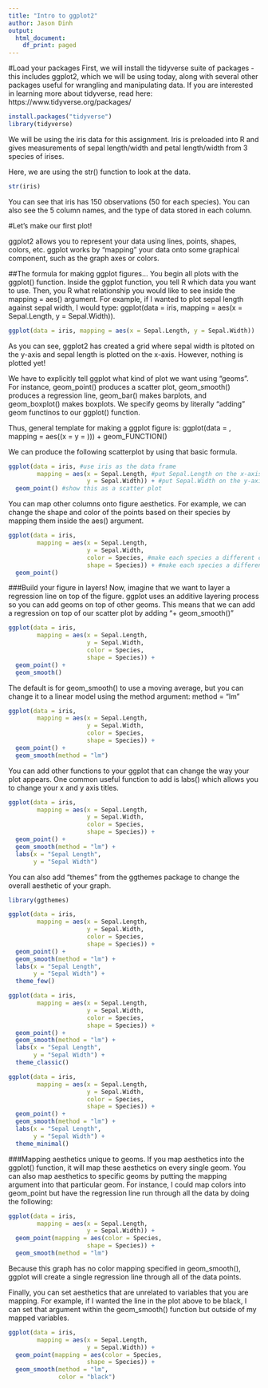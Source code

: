 ```yaml
---
title: "Intro to ggplot2"
author: Jason Dinh
output:
  html_document:
    df_print: paged
---
```


#Load your packages
First, we will install the tidyverse suite of packages - this includes ggplot2, which we will be using today, along with several other packages useful for wrangling and manipulating data. If you are interested in learning more about tidyverse, read here: https://www.tidyverse.org/packages/ 
```r
install.packages("tidyverse")
library(tidyverse)
```

We will be using the iris data for this assignment. Iris is preloaded into R and gives measurements of sepal length/width and petal length/width from 3 species of irises. 

Here, we are using the str() function to look at the data. 
```r
str(iris)
```
You can see that iris has 150 observations (50 for each species). You can also see the 5 column names, and the type of data stored in each column. 

#Let's make our first plot! 

ggplot2 allows you to represent your data using lines, points, shapes, colors, etc. ggplot works by "mapping" your data onto some graphical component, such as the graph axes or colors.

##The formula for making ggplot figures...
You begin all plots with the ggplot() function. Inside the ggplot function, you tell R which data you want to use. Then, you R  what relationship you would like to see inside the mapping = aes() argument. For example, if I wanted to plot sepal length against sepal width, I would type: ggplot(data = iris, mapping = aes(x = Sepal.Length, y = Sepal.Width)). 

```r
ggplot(data = iris, mapping = aes(x = Sepal.Length, y = Sepal.Width))
```

As you can see, ggplot2 has created a grid where sepal width is pltoted on the y-axis and sepal length is plotted on the x-axis. However, nothing is plotted yet! 

We have to explicitly tell ggplot what kind of plot we want using "geoms". For instance, geom_point() produces a scatter plot, geom_smooth() produces a regression line, geom_bar() makes barplots, and geom_boxplot() makes boxplots. We specify geoms by literally "adding" geom functinos to our ggplot() function.

Thus, general template for making a ggplot figure is:
ggplot(data = <data frame>, 
        mapping = aes((x = <some column in your data frame>
                      y = <some other column in your data frame>
        ))) + 
  geom_FUNCTION()
  
We can produce the following scatterplot by using that basic formula. 
```r
ggplot(data = iris, #use iris as the data frame
        mapping = aes(x = Sepal.Length, #put Sepal.Length on the x-axis
                      y = Sepal.Width)) + #put Sepal.Width on the y-axis
  geom_point() #show this as a scatter plot
```

You can map other columns onto figure aesthetics. For example, we can change the shape and color of the points based on their species by mapping them inside the aes() argument. 
```r
ggplot(data = iris, 
        mapping = aes(x = Sepal.Length, 
                      y = Sepal.Width, 
                      color = Species, #make each species a different color
                      shape = Species)) + #make each species a different shape
  geom_point()
```

###Build your figure in layers!
Now, imagine that we want to layer a regression line on top of the figure. ggplot uses an additive layering process so you can add geoms on top of other geoms. This means that we can add a regression on top of our scatter plot by adding "+ geom_smooth()"

```r
ggplot(data = iris, 
        mapping = aes(x = Sepal.Length, 
                      y = Sepal.Width, 
                      color = Species, 
                      shape = Species)) + 
  geom_point() + 
  geom_smooth()
```
The default is for geom_smooth() to use a moving average, but you can change it to a linear model using the method argument: method = "lm"
```r
ggplot(data = iris, 
        mapping = aes(x = Sepal.Length, 
                      y = Sepal.Width, 
                      color = Species, 
                      shape = Species)) + 
  geom_point() + 
  geom_smooth(method = "lm")
```

You can add other functions to your ggplot that can change the way your plot appears. One common useful function to add is labs() which allows you to change your x and y axis titles. 
```r
ggplot(data = iris, 
        mapping = aes(x = Sepal.Length, 
                      y = Sepal.Width, 
                      color = Species, 
                      shape = Species)) + 
  geom_point() + 
  geom_smooth(method = "lm") + 
  labs(x = "Sepal Length", 
       y = "Sepal Width")
```

You can also add "themes" from the ggthemes package to change the overall aesthetic of your graph. 
```r
library(ggthemes)

ggplot(data = iris, 
        mapping = aes(x = Sepal.Length, 
                      y = Sepal.Width, 
                      color = Species, 
                      shape = Species)) + 
  geom_point() + 
  geom_smooth(method = "lm") + 
  labs(x = "Sepal Length", 
       y = "Sepal Width") + 
  theme_few()

ggplot(data = iris, 
        mapping = aes(x = Sepal.Length, 
                      y = Sepal.Width, 
                      color = Species, 
                      shape = Species)) + 
  geom_point() + 
  geom_smooth(method = "lm") + 
  labs(x = "Sepal Length", 
       y = "Sepal Width") + 
  theme_classic()

ggplot(data = iris, 
        mapping = aes(x = Sepal.Length, 
                      y = Sepal.Width, 
                      color = Species, 
                      shape = Species)) + 
  geom_point() + 
  geom_smooth(method = "lm") + 
  labs(x = "Sepal Length", 
       y = "Sepal Width") + 
  theme_minimal()
```

###Mapping aesthetics unique to geoms. 
If you map aesthetics into the ggplot() function, it will map these aesthetics on every single geom. You can also map aesthetics to specific geoms by putting the mapping argument into that particular geom. For instance, I could map colors into geom_point but have the regression line run through all the data by doing the following: 
```r
ggplot(data = iris, 
        mapping = aes(x = Sepal.Length, 
                      y = Sepal.Width)) + 
  geom_point(mapping = aes(color = Species, 
                      shape = Species)) + 
  geom_smooth(method = "lm")
```

Because this graph has no color mapping specified in geom_smooth(), ggplot will create a single regression line through all of the data points. 

Finally, you can set aesthetics that are unrelated to variables that you are mapping. For example, if I wanted the line in the plot above to be black, I can set that argument within the geom_smooth() function but outside of my mapped variables. 
```r
ggplot(data = iris, 
        mapping = aes(x = Sepal.Length, 
                      y = Sepal.Width)) + 
  geom_point(mapping = aes(color = Species, 
                      shape = Species)) + 
  geom_smooth(method = "lm", 
              color = "black")
```

